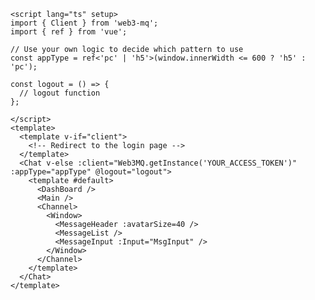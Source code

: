 ```vue
<script lang="ts" setup>
import { Client } from 'web3-mq';
import { ref } from 'vue';

// Use your own logic to decide which pattern to use
const appType = ref<'pc' | 'h5'>(window.innerWidth <= 600 ? 'h5' : 'pc');

const logout = () => {
  // logout function
};

</script>
<template>
  <template v-if="client">
    <!-- Redirect to the login page -->
  </template>
  <Chat v-else :client="Web3MQ.getInstance('YOUR_ACCESS_TOKEN')" :appType="appType" @logout="logout">
    <template #default>
      <DashBoard />
      <Main />
      <Channel>
        <Window>
          <MessageHeader :avatarSize=40 />
          <MessageList />
          <MessageInput :Input="MsgInput" />
        </Window>
      </Channel>
    </template>
  </Chat>
</template>
```